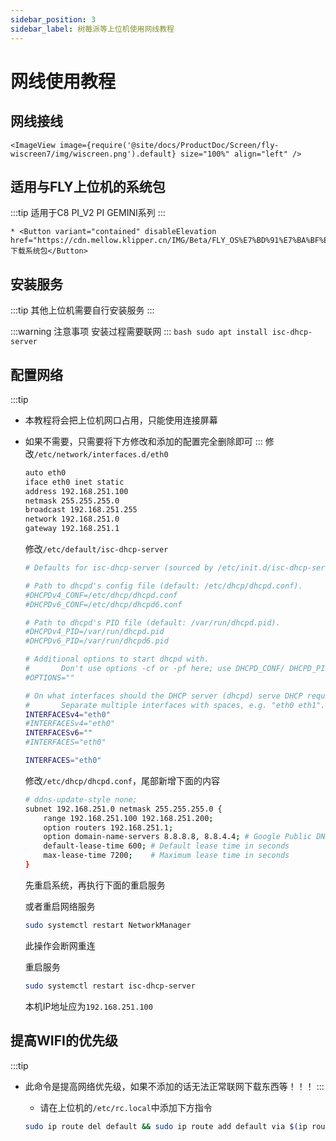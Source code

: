```yaml
---
sidebar_position: 3
sidebar_label: 树莓派等上位机使用网线教程
---
```



# 网线使用教程

## 网线接线

    <ImageView image={require('@site/docs/ProductDoc/Screen/fly-wiscreen7/img/wiscreen.png').default} size="100%" align="left" />


## 适用与FLY上位机的系统包

:::tip
适用于C8 PI_V2 PI GEMINI系列
:::

    * <Button variant="contained" disableElevation href="https://cdn.mellow.klipper.cn/IMG/Beta/FLY_OS%E7%BD%91%E7%BA%BF%E5%B1%8F%E7%B3%BB%E7%BB%9F.img.xz">下载系统包</Button>


## 安装服务

:::tip
其他上位机需要自行安装服务
:::

:::warning 注意事项
安装过程需要联网
:::
    ```bash
    sudo apt install isc-dhcp-server
    ```
## 配置网络

:::tip
* 本教程将会把上位机网口占用，只能使用连接屏幕
* 如果不需要，只需要将下方修改和添加的配置完全删除即可
:::
    修改`/etc/network/interfaces.d/eth0`

    ```bash
    auto eth0
    iface eth0 inet static
    address 192.168.251.100
    netmask 255.255.255.0
    broadcast 192.168.251.255
    network 192.168.251.0
    gateway 192.168.251.1
    ```

    修改`/etc/default/isc-dhcp-server`

    ```bash
    # Defaults for isc-dhcp-server (sourced by /etc/init.d/isc-dhcp-server)

    # Path to dhcpd's config file (default: /etc/dhcp/dhcpd.conf).
    #DHCPDv4_CONF=/etc/dhcp/dhcpd.conf
    #DHCPDv6_CONF=/etc/dhcp/dhcpd6.conf

    # Path to dhcpd's PID file (default: /var/run/dhcpd.pid).
    #DHCPDv4_PID=/var/run/dhcpd.pid
    #DHCPDv6_PID=/var/run/dhcpd6.pid

    # Additional options to start dhcpd with.
    #       Don't use options -cf or -pf here; use DHCPD_CONF/ DHCPD_PID instead
    #OPTIONS=""

    # On what interfaces should the DHCP server (dhcpd) serve DHCP requests?
    #       Separate multiple interfaces with spaces, e.g. "eth0 eth1".
    INTERFACESv4="eth0"
    #INTERFACESv4="eth0"
    INTERFACESv6=""
    #INTERFACES="eth0"

    INTERFACES="eth0"
    ```

    修改`/etc/dhcp/dhcpd.conf`，尾部新增下面的内容

    ```bash
    # ddns-update-style none;
    subnet 192.168.251.0 netmask 255.255.255.0 {
        range 192.168.251.100 192.168.251.200;
        option routers 192.168.251.1;
        option domain-name-servers 8.8.8.8, 8.8.4.4; # Google Public DNS as an example
        default-lease-time 600; # Default lease time in seconds
        max-lease-time 7200;    # Maximum lease time in seconds
    }
    ```

    先重启系统，再执行下面的重启服务

    或者重启网络服务

    ```bash
    sudo systemctl restart NetworkManager
    ```

    此操作会断网重连

    重启服务

    ```bash
    sudo systemctl restart isc-dhcp-server
    ```

    本机IP地址应为`192.168.251.100`

## 提高WIFI的优先级

:::tip
* 此命令是提高网络优先级，如果不添加的话无法正常联网下载东西等！！！
:::
    * 请在上位机的`/etc/rc.local`中添加下方指令

    ```bash
    sudo ip route del default && sudo ip route add default via $(ip route show dev wlan0 | grep 'default via' | awk 'NR==1 {print $3}') dev wlan0
    ```